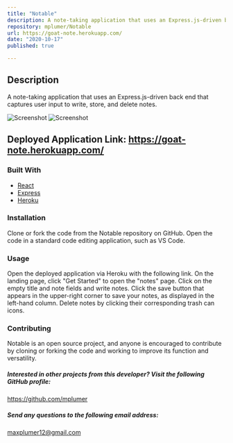 ```yaml
---
title: "Notable"
description: A note-taking application that uses an Express.js-driven back end that captures user input to write, store, and delete notes.
repository: mplumer/Notable
url: https://goat-note.herokuapp.com/
date: "2020-10-17"
published: true

---
```


## Description
A note-taking application that uses an Express.js-driven back end that captures user input to write, store, and delete notes.

![Screenshot](https://max-portfolio-project-assets.s3.amazonaws.com/notable/screenshot1+(1).png)
![Screenshot](https://max-portfolio-project-assets.s3.amazonaws.com/notable/screenshot2+(1).png)

## Deployed Application Link: https://goat-note.herokuapp.com/

### Built With

- [React](https://reactjs.org/)
- [Express](https://expressjs.com/)
- [Heroku](https://heroku.com/)

### Installation
  Clone or fork the code from the Notable repository on GitHub. Open the code in a standard code editing application, such as VS Code.
### Usage
 Open the deployed application via Heroku with the following link. On the landing page, click "Get Started" to open the "notes" page. Click on the empty title and note fields and write notes. Click the save button that appears in the upper-right corner to save your notes, as displayed in the left-hand column. Delete notes by clicking their corresponding trash can icons.

### Contributing
Notable is an open source project, and anyone is encouraged to contribute by cloning or forking the code and working to improve its function and versatility.

##### Interested in other projects from this developer? Visit the following GitHub profile:
https://github.com/mplumer

##### Send any questions to the following email address:
maxplumer12@gmail.com